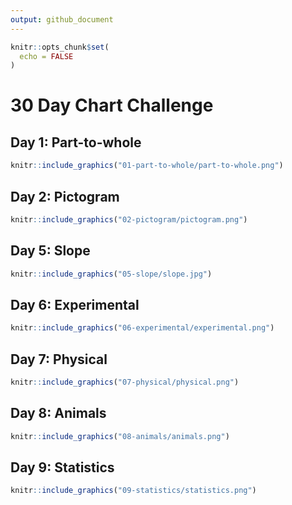 ```yaml
---
output: github_document
---
```



```r
knitr::opts_chunk$set(
  echo = FALSE
)
```

# 30 Day Chart Challenge

## Day 1: Part-to-whole

```r
knitr::include_graphics("01-part-to-whole/part-to-whole.png")
```

## Day 2: Pictogram

```r
knitr::include_graphics("02-pictogram/pictogram.png")
```

## Day 5: Slope

```r
knitr::include_graphics("05-slope/slope.jpg")
```

## Day 6: Experimental

```r
knitr::include_graphics("06-experimental/experimental.png")
```

## Day 7: Physical

```r
knitr::include_graphics("07-physical/physical.png")
```

## Day 8: Animals

```r
knitr::include_graphics("08-animals/animals.png")
```

## Day 9: Statistics

```r
knitr::include_graphics("09-statistics/statistics.png")
```
